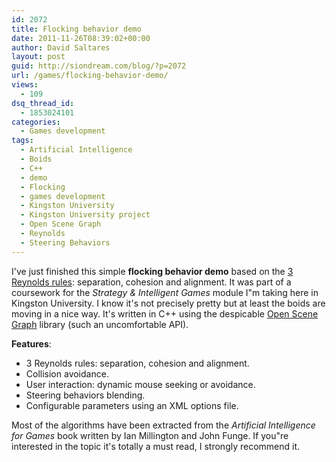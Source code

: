 ```yaml
---
id: 2072
title: Flocking behavior demo
date: 2011-11-26T08:39:02+00:00
author: David Saltares
layout: post
guid: http://siondream.com/blog/?p=2072
url: /games/flocking-behavior-demo/
views:
  - 109
dsq_thread_id:
  - 1853024101
categories:
  - Games development
tags:
  - Artificial Intelligence
  - Boids
  - C++
  - demo
  - Flocking
  - games development
  - Kingston University
  - Kingston University project
  - Open Scene Graph
  - Reynolds
  - Steering Behaviors
---
```


<YouTube videoId="og9qYMzx3V0" />

I've just finished this simple **flocking behavior demo** based on the [3 Reynolds rules](<http://en.wikipedia.org/wiki/Flocking_(behavior)>): separation, cohesion and alignment. It was part of a coursework for the _Strategy & Intelligent Games_ module I"m taking here in Kingston University. I know it's not precisely pretty but at least the boids are moving in a nice way. It's written in C++ using the despicable [Open Scene Graph](http://www.openscenegraph.org/) library (such an uncomfortable API).

**Features**:

- 3 Reynolds rules: separation, cohesion and alignment.
- Collision avoidance.
- User interaction: dynamic mouse seeking or avoidance.
- Steering behaviors blending.
- Configurable parameters using an XML options file.

Most of the algorithms have been extracted from the _Artificial Intelligence for Games_ book written by Ian Millington and John Funge. If you"re interested in the topic it's totally a must read, I strongly recommend it.
